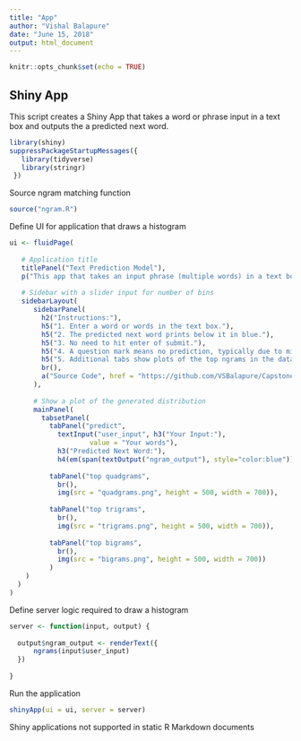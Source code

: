 ---
title: "App"
author: "Vishal Balapure"
date: "June 15, 2018"
output: html_document
---

```{r setup, include=FALSE}
knitr::opts_chunk$set(echo = TRUE)
```


Shiny App
---------

This script creates a Shiny App that takes a word or phrase input in a text box and outputs the a predicted next word.

```{R}
library(shiny)
suppressPackageStartupMessages({
   library(tidyverse)
   library(stringr)
 })
```

Source ngram matching function

```{R}
source("ngram.R")
```

Define UI for application that draws a histogram

```{R}
ui <- fluidPage(
   
   # Application title
   titlePanel("Text Prediction Model"),
   p("This app that takes an input phrase (multiple words) in a text box and outputs a prediction of the next word."),
   
   # Sidebar with a slider input for number of bins 
   sidebarLayout(
      sidebarPanel(
        h2("Instructions:"), 
        h5("1. Enter a word or words in the text box."),
        h5("2. The predicted next word prints below it in blue."),
        h5("3. No need to hit enter of submit."),
        h5("4. A question mark means no prediction, typically due to mis-spelling"),
        h5("5. Additional tabs show plots of the top ngrams in the dataset"),
        br(),
        a("Source Code", href = "https://github.com/VSBalapure/Capstone_Project_VBA/tree/master/ngram_match")
      ),
      
      # Show a plot of the generated distribution
      mainPanel(
        tabsetPanel(
          tabPanel("predict",
            textInput("user_input", h3("Your Input:"), 
                    value = "Your words"),
            h3("Predicted Next Word:"),
            h4(em(span(textOutput("ngram_output"), style="color:blue")))),
        
          tabPanel("top quadgrams",
            br(),
            img(src = "quadgrams.png", height = 500, width = 700)),
        
          tabPanel("top trigrams",
            br(),       
            img(src = "trigrams.png", height = 500, width = 700)),
      
          tabPanel("top bigrams",
            br(),
            img(src = "bigrams.png", height = 500, width = 700))
          )   
    )
  )
)
```

Define server logic required to draw a histogram

```{R}
server <- function(input, output) {
   
  output$ngram_output <- renderText({
      ngrams(input$user_input)
  })
  
}
```

Run the application

```{R}
shinyApp(ui = ui, server = server)
```

<!--html_preserve-->
Shiny applications not supported in static R Markdown documents

<!--/html_preserve-->
